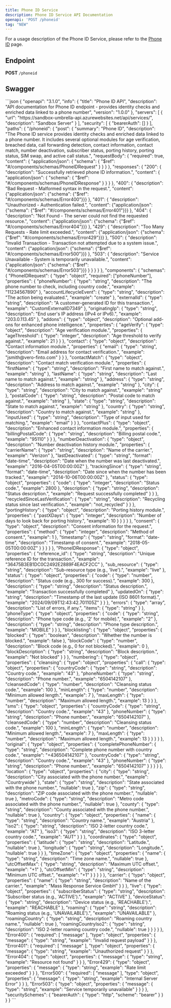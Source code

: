 ```yaml
---
title: Phone ID Service
description: Phone ID Service API Documentation
openapi: 'POST /phoneid'
tag: "NEW"
---
```


For a usage description of the Phone ID Service, please refer to the [Phone ID](/essentials/phoneServices) page.

## Endpoint

**POST** `/phoneid`

## Swagger
<Accordion title="Copy Swagger">
```json
{
  "openapi": "3.1.0",
  "info": {
    "title": "Phone ID API",
    "description": "API documentation for Phone ID endpoint - provides identity checks and enriched data linked to a phone number",
    "version": "1.0.0"
  },
  "servers": [
    {
      "url": "https://sandbox-umbrella-api.azurewebsites.net/api/services/",
      "description": "Sandbox Server"
    }
  ],
  "security": [
    {
      "bearerAuth": []
    }
  ],
  "paths": {
    "/phoneid": {
      "post": {
        "summary": "Phone ID",
        "description": "The Phone ID service provides identity checks and enriched data linked to a phone number. It includes several optional modules for age verification, breached data, call forwarding detection, contact information, contact match, number deactivation, subscriber status, porting history, porting status, SIM swap, and active call status.",
        "requestBody": {
          "required": true,
          "content": {
            "application/json": {
              "schema": {
                "$ref": "#/components/schemas/PhoneIDRequest"
              }
            }
          }
        },
        "responses": {
          "200": {
            "description": "Successfully retrieved phone ID information.",
            "content": {
              "application/json": {
                "schema": {
                  "$ref": "#/components/schemas/PhoneIDResponse"
                }
              }
            }
          },
          "400": {
            "description": "Bad Request - Malformed syntax in the request.",
            "content": {"application/json": {"schema": {"$ref": "#/components/schemas/Error400"}}}
          },
          "401": {
            "description": "Unauthorized - Authentication failed.",
            "content": {"application/json": {"schema": {"$ref": "#/components/schemas/Error401"}}}
          },
          "404": {
            "description": "Not Found - The server could not find the requested resource.",
            "content": {"application/json": {"schema": {"$ref": "#/components/schemas/Error404"}}}
          },
          "429": {
            "description": "Too Many Requests - Rate limit exceeded.",
            "content": {"application/json": {"schema": {"$ref": "#/components/schemas/Error429"}}}
          },
          "500": {
            "description": "Invalid Transaction - Transaction not attempted due to a system issue.",
            "content": {"application/json": {"schema": {"$ref": "#/components/schemas/Error500"}}}
          },
          "503": {
            "description": "Service Unavailable - System is temporarily unavailable.",
            "content": {"application/json": {"schema": {"$ref": "#/components/schemas/Error503"}}}
          }
        }
      }
    }
  },
  "components": {
    "schemas": {
      "PhoneIDRequest": {
        "type": "object",
        "required": ["phoneNumber"],
        "properties": {
          "phoneNumber": {
            "type": "string",
            "description": "The phone number to check, including country code.",
            "example": "11234567890"
          },
          "accountLifecycleEvent": {
            "type": "string",
            "description": "The action being evaluated.",
            "example": "create"
          },
          "externalId": {
            "type": "string",
            "description": "A customer-generated ID for this transaction.",
            "example": "CustomExternalID7349"
          },
          "originatingIp": {
            "type": "string",
            "description": "End user's IP address (IPv4 or IPv6).",
            "example": "203.0.113.45"
          },
          "addons": {
            "type": "object",
            "description": "Optional add-ons for enhanced phone intelligence.",
            "properties": {
              "ageVerify": {
                "type": "object",
                "description": "Age verification module.",
                "properties": {
                  "ageThreshold": {
                    "type": "integer",
                    "description": "Age threshold to verify against.",
                    "example": 21
                  }
                }
              },
              "contact": {
                "type": "object",
                "description": "Contact information module.",
                "properties": {
                  "email": {
                    "type": "string",
                    "description": "Email address for contact verification.",
                    "example": "jsmith@vero-finto.com"
                  }
                }
              },
              "contactMatch": {
                "type": "object",
                "description": "Contact match verification module.",
                "properties": {
                  "firstName": {
                    "type": "string",
                    "description": "First name to match against.",
                    "example": "string"
                  },
                  "lastName": {
                    "type": "string",
                    "description": "Last name to match against.",
                    "example": "string"
                  },
                  "address": {
                    "type": "string",
                    "description": "Address to match against.",
                    "example": "string"
                  },
                  "city": {
                    "type": "string",
                    "description": "City to match against.",
                    "example": "string"
                  },
                  "postalCode": {
                    "type": "string",
                    "description": "Postal code to match against.",
                    "example": "string"
                  },
                  "state": {
                    "type": "string",
                    "description": "State to match against.",
                    "example": "string"
                  },
                  "country": {
                    "type": "string",
                    "description": "Country to match against.",
                    "example": "string"
                  },
                  "inputUsed": {
                    "type": "string",
                    "description": "Type of input used for matching.",
                    "example": "email"
                  }
                }
              },
              "contactPlus": {
                "type": "object",
                "description": "Enhanced contact information module.",
                "properties": {
                  "billingPostalCode": {
                    "type": "string",
                    "description": "Billing postal code.",
                    "example": "95110"
                  }
                }
              },
              "numberDeactivation": {
                "type": "object",
                "description": "Number deactivation history module.",
                "properties": {
                  "carrierName": {
                    "type": "string",
                    "description": "Name of the carrier.",
                    "example": "Verizon"
                  },
                  "lastDeactivated": {
                    "type": "string",
                    "format": "date-time",
                    "description": "Date when the number was last deactivated.",
                    "example": "2016-04-05T00:00:00Z"
                  },
                  "trackingSince": {
                    "type": "string",
                    "format": "date-time",
                    "description": "Date since when the number has been tracked.",
                    "example": "2014-10-06T00:00:00Z"
                  },
                  "status": {
                    "type": "object",
                    "properties": {
                      "code": {
                        "type": "integer",
                        "description": "Status code.",
                        "example": 2800
                      },
                      "description": {
                        "type": "string",
                        "description": "Status description.",
                        "example": "Request successfully completed"
                      }
                    }
                  },
                  "recycledSinceLastVerification": {
                    "type": "string",
                    "description": "Recycling status since last verification.",
                    "example": "not_recycled"
                  }
                }
              },
              "portingHistory": {
                "type": "object",
                "description": "Porting history module.",
                "properties": {
                  "pastXDays": {
                    "type": "integer",
                    "description": "Number of days to look back for porting history.",
                    "example": 10
                  }
                }
              }
            }
          },
          "consent": {
            "type": "object",
            "description": "Consent information for the request.",
            "properties": {
              "method": {
                "type": "integer",
                "description": "Method of consent.",
                "example": 1
              },
              "timestamp": {
                "type": "string",
                "format": "date-time",
                "description": "Timestamp of consent.",
                "example": "2018-05-05T00:00:00Z"
              }
            }
          }
        }
      },
      "PhoneIDResponse": {
        "type": "object",
        "properties": {
          "reference_id": {
            "type": "string",
            "description": "Unique reference ID for the transaction.",
            "example": "36475B3EB1DC0C2492E2889F4EACF2CC"
          },
          "sub_resource": {
            "type": "string",
            "description": "Sub-resource type (e.g., 'live').",
            "example": "live"
          },
          "status": {
            "type": "object",
            "properties": {
              "code": {
                "type": "number",
                "description": "Status code (e.g., 300 for success).",
                "example": 300
              },
              "description": {
                "type": "string",
                "description": "Status description.",
                "example": "Transaction successfully completed"
              },
              "updatedOn": {
                "type": "string",
                "description": "Timestamp of the last update (ISO 8601 format).",
                "example": "2024/09/09T12:43:42.701105Z"
              }
            }
          },
          "errors": {
            "type": "array",
            "description": "List of errors, if any.",
            "items": {
              "type": "string"
            }
          },
          "phoneType": {
            "type": "object",
            "properties": {
              "code": {
                "type": "string",
                "description": "Phone type code (e.g., '2' for mobile).",
                "example": "2"
              },
              "description": {
                "type": "string",
                "description": "Phone type description.",
                "example": "MOBILE"
              }
            }
          },
          "blocklisting": {
            "type": "object",
            "properties": {
              "blocked": {
                "type": "boolean",
                "description": "Whether the number is blocked.",
                "example": false
              },
              "blockCode": {
                "type": "number",
                "description": "Block code (e.g., 0 for not blocked).",
                "example": 0
              },
              "blockDescription": {
                "type": "string",
                "description": "Block description.",
                "example": "Not blocked"
              }
            }
          },
          "numbering": {
            "type": "object",
            "properties": {
              "cleansing": {
                "type": "object",
                "properties": {
                  "call": {
                    "type": "object",
                    "properties": {
                      "countryCode": {
                        "type": "string",
                        "description": "Country code.",
                        "example": "43"
                      },
                      "phoneNumber": {
                        "type": "string",
                        "description": "Phone number.",
                        "example": "6504142107"
                      },
                      "cleansedCode": {
                        "type": "number",
                        "description": "Cleansing status code.",
                        "example": 100
                      },
                      "minLength": {
                        "type": "number",
                        "description": "Minimum allowed length.",
                        "example": 7
                      },
                      "maxLength": {
                        "type": "number",
                        "description": "Maximum allowed length.",
                        "example": 13
                      }
                    }
                  },
                  "sms": {
                    "type": "object",
                    "properties": {
                      "countryCode": {
                        "type": "string",
                        "description": "Country code.",
                        "example": "43"
                      },
                      "phoneNumber": {
                        "type": "string",
                        "description": "Phone number.",
                        "example": "6504142107"
                      },
                      "cleansedCode": {
                        "type": "number",
                        "description": "Cleansing status code.",
                        "example": 100
                      },
                      "minLength": {
                        "type": "number",
                        "description": "Minimum allowed length.",
                        "example": 7
                      },
                      "maxLength": {
                        "type": "number",
                        "description": "Maximum allowed length.",
                        "example": 13
                      }
                    }
                  }
                }
              },
              "original": {
                "type": "object",
                "properties": {
                  "completePhoneNumber": {
                    "type": "string",
                    "description": "Complete phone number with country code.",
                    "example": "+436504142107"
                  },
                  "countryCode": {
                    "type": "string",
                    "description": "Country code.",
                    "example": "43"
                  },
                  "phoneNumber": {
                    "type": "string",
                    "description": "Phone number.",
                    "example": "6504142107"
                  }
                }
              }
            }
          },
          "location": {
            "type": "object",
            "properties": {
              "city": {
                "type": "string",
                "description": "City associated with the phone number.",
                "example": "Countrywide"
              },
              "state": {
                "type": "string",
                "description": "State associated with the phone number.",
                "nullable": true
              },
              "zip": {
                "type": "string",
                "description": "ZIP code associated with the phone number.",
                "nullable": true
              },
              "metroCode": {
                "type": "string",
                "description": "Metro code associated with the phone number.",
                "nullable": true
              },
              "county": {
                "type": "string",
                "description": "County associated with the phone number.",
                "nullable": true
              },
              "country": {
                "type": "object",
                "properties": {
                  "name": {
                    "type": "string",
                    "description": "Country name.",
                    "example": "Austria"
                  },
                  "iso2": {
                    "type": "string",
                    "description": "ISO 2-letter country code.",
                    "example": "AT"
                  },
                  "iso3": {
                    "type": "string",
                    "description": "ISO 3-letter country code.",
                    "example": "AUT"
                  }
                }
              },
              "coordinates": {
                "type": "object",
                "properties": {
                  "latitude": {
                    "type": "string",
                    "description": "Latitude.",
                    "nullable": true
                  },
                  "longitude": {
                    "type": "string",
                    "description": "Longitude.",
                    "nullable": true
                  }
                }
              },
              "timeZone": {
                "type": "object",
                "properties": {
                  "name": {
                    "type": "string",
                    "description": "Time zone name.",
                    "nullable": true
                  },
                  "utcOffsetMax": {
                    "type": "string",
                    "description": "Maximum UTC offset.",
                    "example": "+1"
                  },
                  "utcOffsetMin": {
                    "type": "string",
                    "description": "Minimum UTC offset.",
                    "example": "+1"
                  }
                }
              }
            }
          },
          "carrier": {
            "type": "object",
            "properties": {
              "name": {
                "type": "string",
                "description": "Name of the carrier.",
                "example": "Mass Response Service GmbH"
              }
            }
          },
          "live": {
            "type": "object",
            "properties": {
              "subscriberStatus": {
                "type": "string",
                "description": "Subscriber status (e.g., 'ACTIVE').",
                "example": "ACTIVE"
              },
              "deviceStatus": {
                "type": "string",
                "description": "Device status (e.g., 'REACHABLE').",
                "example": "REACHABLE"
              },
              "roaming": {
                "type": "string",
                "description": "Roaming status (e.g., 'UNAVAILABLE').",
                "example": "UNAVAILABLE"
              },
              "roamingCountry": {
                "type": "string",
                "description": "Roaming country name.",
                "nullable": true
              },
              "roamingCountryIso2": {
                "type": "string",
                "description": "ISO 2-letter roaming country code.",
                "nullable": true
              }
            }
          }
        }
      },
      "Error400": {
        "required": [
          "message"
        ],
        "type": "object",
        "properties": {
          "message": {
            "type": "string",
            "example": "Invalid request payload"
          }
        }
      },
      "Error401": {
        "required": [
          "message"
        ],
        "type": "object",
        "properties": {
          "message": {
            "type": "string",
            "example": "Unauthorized request"
          }
        }
      },
      "Error404": {
        "type": "object",
        "properties": {
          "message": {
            "type": "string",
            "example": "Resource not found"
          }
        }
      },
      "Error429": {
        "type": "object",
        "properties": {
          "message": {
            "type": "string",
            "example": "Rate limit exceeded"
          }
        }
      },
      "Error500": {
        "required": [
          "message"
        ],
        "type": "object",
        "properties": { 
          "message": {
            "type": "string",
            "example": "Internal Server Error"
          }
        }
      },
      "Error503": {
        "type": "object",
        "properties": {
          "message": {
            "type": "string",
            "example": "Service temporarily unavailable"
          }
        }
      }
    },
    "securitySchemes": {
      "bearerAuth": {
        "type": "http",
        "scheme": "bearer"
      }
    }
  }
} 
```
</Accordion>